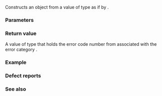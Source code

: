 {{cpp/title|make_error_condition{{dsc small|(std::io_errc)}}}}
{{cpp/io/io_errc/navbar}}
{{ddcl|header=ios|since=c++11|
std::error_condition make_error_condition( std::io_errc e ) noexcept;
}}

Constructs an {{lc|std::error_condition}} object from a value of type {{lc|std::io_errc}} as if by {{c|return std::error_condition(static_cast&lt;int&gt;(e), std::iostream_category())}}.

===Parameters===
{{par begin}}
{{par|e|error code number}}
{{par end}}

===Return value===
A value of type {{lc|std::error_condition}} that holds the error code number from {{c|e}} associated with the error category {{c|"iostream"}}.

===Example===
{{example
|code=
#include &lt;iostream&gt;
#include &lt;system_error&gt;

int main()
{
    std::error_condition ec = std::make_error_condition(std::io_errc::stream);
    std::cout &lt;&lt; "error condition for io_errc::stream has value " &lt;&lt; ec.value()
              &lt;&lt; "\nand message \"" &lt;&lt; ec.message() &lt;&lt; "\"\n";
}
|output=
error condition for io_errc::stream has value 1
and message "unspecified iostream_category error"
}}

===Defect reports===
{{dr list begin}}
{{dr list item|wg=lwg|dr=2087|std=C++11|before={{tt|make_error_condition(io_errc)}} was not declared {{c/core|noexcept}}|after=declared {{c/core|noexcept}}}}
{{dr list end}}

===See also===
{{dsc begin}}
{{dsc inc|cpp/error/dsc error_condition}}
{{dsc inc|cpp/io/dsc io_errc}}
{{dsc end}}

{{langlinks|de|es|fr|it|ja|pt|ru|zh}}
